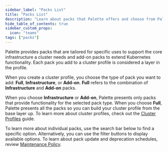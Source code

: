```yaml
---
sidebar_label: "Packs List"
title: "Packs List"
description: "Learn about packs that Palette offers and choose from Pallette packs."
hide_table_of_contents: true
sidebar_custom_props:
  icon: "teams"
tags: ["packs"]
---
```



Palette provides packs that are tailored for specific uses to support the core infrastructure a cluster needs and add-on packs to extend Kubernetes functionality. Each pack you add to a cluster profile is considered a layer in the profile.

When you create a cluster profile, you choose the type of pack you want to add: **Full**, **Infrastructure**, or **Add-on**. **Full** refers to the combination of **Infrastructure** and **Add-on** packs.

When you choose **Infrastructure** or **Add-on**, Palette presents only packs that provide functionality for the selected pack type. When you choose **Full**, Palette presents all the packs so you can build your cluster profile from the base layer up. To learn more about cluster profiles, check out the [Cluster Profiles](/cluster-profiles) guide.

To learn more about individual packs, use the search bar below to find a specific option. Alternatively, you can use the filter buttons to display available options. To learn about pack update and deprecation schedules, review [Maintenance Policy](/integrations/maintenance-policy).

<Packs />
